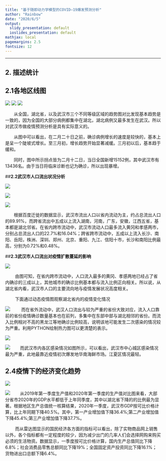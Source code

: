 ```yaml
---
title: "基于随即动力学模型的COVID—19爆发预测分析"
author: "Rainbow"
date: "2020/6/5"
output:
  slidy_presentation: default
  ioslides_presentation: default
mathjax: local
pagemargins: 2.5
fontsize: 12
---
```


----

## 2. 描述统计
## **2.1各地区线图**

![](2.1.1.png)
![](2.1.2.png)
![](2.1.3.png) 

&emsp;&emsp;从全国，湖北省，以及武汉市三个不同等级区域的趋势图对比发现基本趋势是一致的，因为全国的大部分病例都集中在湖北，湖北病例又最多发生在武汉。所以对武汉市做疫情预测分析是具有实际意义的。

&emsp;&emsp;从图中可以看出，在二月二十日之前，确诊病例增长的速度是较快的，基本上是呈一个陡坡式增长。至三月初，增长趋势开始显著减缓。三月初以后，基本趋于缓和。

&emsp;&emsp;同时，图中所示拐点皆为二月十二日，当日全国新增15152例，其中武汉市有13436名。由于当日将临床诊断也记为确诊，所以出现暴增。

##**2.2武汉市人口流出状况分析**

![](2.2.1.png)

![](2.2.2.png)

![](2.2.3.png) 

&emsp;&emsp;根据百度迁徙的数据显示，武汉市流出人口以省内流动为主，约占总流出人口的89.91%，而跨省流出中五成以上流入湖南，河南，广东，安徽，江西五省，基本都是湖北邻省。在省内跨市流动中，武汉市流动人口最多流入黄冈和孝感两市，分别占总流出人口的22.7%和16.04%；跨省跨市流动中，五成以上流入长沙、南阳、岳阳，株洲、深圳、郑州、北京、重阳、九江、信阳十市，长沙和南阳比例最高，分别为0.72%和0.48%。

##**2.3武汉市人口流出对疫情扩散蔓延的影响**

![](2.3.1.png)

&emsp;&emsp; 由图可知，在省内跨市流动中，人口流入最多的黄冈、孝感两地已经占了省内确诊的三成以上，其他城市的确诊比例基本都与流入比例正向相关。所以说，从湖北省内看，武汉市人口的主要流向地与疫情发展状况高度相关。

&emsp;&emsp; 下面通过动态疫情图观察湖北省内的疫情变化情况

![](2.3.2.png)
&emsp;&emsp; 而在省外流动中，武汉人口流出与较为严重的省份大致对应，流入人口靠前的省份疫情确诊数量基本也在前列，多集中在东部中部与湖北相邻的省份。而流入比例相对不高的黑龙江等地确诊比例较高，说明该地可能发生二次感染的情况较为严重。利用PYTHON绘制热力图可以更清楚的表示。

![](2.3.3.png)

![](2.3.4.png)
&emsp;&emsp;而武汉市内各区感染情况如图所示，可以看出，武汉市中心城区感染情况最为严重，此地最靠近疫情初次爆发地华南海鲜市场。江夏区情况最轻。

## **2.4疫情下的经济变化趋势**

![](2.4.1.png)

![](2.4.2.png)
&emsp;&emsp;从2019年第一季度生产值和2020年第一季度的生产值对比图来看，大部分省市2020年的GDP水平都低于上年同季度，其中以湖北省下降的的比例最为显著。根据地区生产总值统一核算结果，2020年一季度，武汉市GDP按可比价格计算，比上年同期下降40.5%。其中，第一产业增加值下降36.4%;第二产业增加值下降45.4%;第三产业增加值下降37.7%。

&emsp;&emsp; 而从雷达图显示的国民经济各方面的指标可以看出，除了实物商品网上销售以外，各个指标都有一定程度的较少，因为减少出门的几率人们会选择网购来购买必须的生活物资。数据显示，一季度按可比价格计算，国内生产总值同比下降6.8%；社会消费品零售总额同比下降19%；全国固定资产投资同比下降16.1%；货物进出口总额下降6.4%。






















